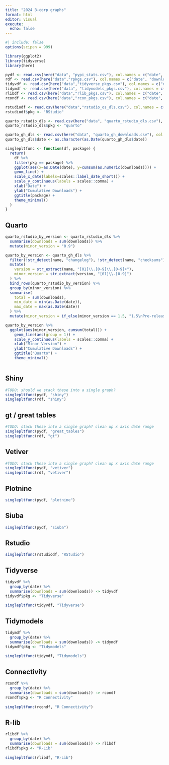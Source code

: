 ```yaml
---
title: "2024 B-corp graphs"
format: html
editor: visual
execute: 
  echo: false
---
```


```r
#| include: false
options(scipen = 999)

library(ggplot2)
library(tidyverse)
library(here)

pydf <- read.csv(here("data", "pypi_stats.csv"), col.names = c("date", "downloads", "pkg"))
rdf <- read.csv(here("data","rpkgs.csv"), col.names = c("date", "downloads", "pkg"))
tidyvdf <- read.csv(here("data","tidyverse_pkgs.csv"), col.names = c("date", "downloads", "pkg"))
tidymdf <- read.csv(here("data", "tidymodels_pkgs.csv"), col.names = c("date", "downloads", "pkg"))
rlibdf <- read.csv(here("data","rlib_pkgs.csv"), col.names = c("date", "downloads", "pkg"))
rcondf <- read.csv(here("data","rcon_pkgs.csv"), col.names = c("date", "downloads", "pkg"))

rstudiodf <- read.csv(here("data","rstudio_os_dls.csv"), col.names = c("date", "downloads"))
rstudiodf$pkg <- "RStudio"

quarto_rstudio_dls <- read.csv(here("data", "quarto_rstudio_dls.csv"), col.names = c("date", "downloads"))
quarto_rstudio_dls$pkg <- "quarto"

quarto_gh_dls <- read.csv(here("data", "quarto_gh_downloads.csv"), col.names = c("date", "name", "downloads"))
quarto_gh_dls$date <- as.character(as.Date(quarto_gh_dls$date))

singlepltfunc <- function(df, package) { 
  return(
    df %>% 
    filter(pkg == package) %>%
    ggplot(aes(x=as.Date(date), y=cumsum(as.numeric(downloads)))) + 
    geom_line() +  
    scale_x_date(labels=scales::label_date_short()) + 
    scale_y_continuous(labels = scales::comma) +
    xlab("Date") + 
    ylab("Cumulative Downloads") + 
    ggtitle(package) + 
    theme_minimal() 
  )
}
```

## Quarto

```r
quarto_rstudio_by_version <- quarto_rstudio_dls %>% 
  summarise(downloads = sum(downloads)) %>%
  mutate(minor_version = "0.9")

quarto_by_version <- quarto_gh_dls %>% 
  filter(!str_detect(name, "changelog"), !str_detect(name, "checksums")) %>%
  mutate(
    version = str_extract(name, "[01]\\.[0-9]\\.[0-9]+"),
    minor_version = str_extract(version, "[01]\\.[0-9]")
  ) %>% 
  bind_rows(quarto_rstudio_by_version) %>%
  group_by(minor_version) %>%
  summarise(
    total = sum(downloads),
    min_date = min(as.Date(date)),
    max_date = max(as.Date(date))
  ) %>%
  mutate(minor_version = if_else(minor_version == 1.5, "1.5\nPre-release", minor_version))

quarto_by_version %>%
  ggplot(aes(minor_version, cumsum(total))) +
    geom_line(aes(group = 1)) + 
    scale_y_continuous(labels = scales::comma) +
    xlab("Minor Version") +
    ylab("Cumulative Downloads") +
    ggtitle("Quarto") + 
    theme_minimal()
    
```

## Shiny

```r
#TODO: should we stack these into a single graph?
singlepltfunc(pydf, "shiny")
singlepltfunc(rdf, "shiny")
```

## gt / great tables

```r
#TODO: stack these into a single graph? clean up x axis date range
singlepltfunc(pydf, "great_tables")
singlepltfunc(rdf, "gt")
```

## Vetiver

```r
#TODO: stack these into a single graph? clean up x axis date range
singlepltfunc(pydf, "vetiver")
singlepltfunc(rdf, "vetiver")
```

## Plotnine

```r
singlepltfunc(pydf, "plotnine")
```

## Siuba

```r
singlepltfunc(pydf, "siuba")
```

## Rstudio

```r
singlepltfunc(rstudiodf, "RStudio")
```

## Tidyverse

```r
tidyvdf %>% 
  group_by(date) %>% 
  summarise(downloads = sum(downloads)) -> tidyvdf
tidyvdf$pkg <- "Tidyverse"
  
singlepltfunc(tidyvdf, "Tidyverse")
```

## Tidymodels

```r
tidymdf %>% 
  group_by(date) %>% 
  summarise(downloads = sum(downloads)) -> tidymdf
tidymdf$pkg <- "Tidymodels"
  
singlepltfunc(tidymdf, "Tidymodels")
```

## Connectivity

```r
rcondf %>% 
  group_by(date) %>% 
  summarise(downloads = sum(downloads)) -> rcondf
rcondf$pkg <- "R Connectivity"
  
singlepltfunc(rcondf, "R Connectivity")
```

## R-lib

```r
rlibdf %>% 
  group_by(date) %>% 
  summarise(downloads = sum(downloads)) -> rlibdf
rlibdf$pkg <- "R-Lib"
  
singlepltfunc(rlibdf, "R-Lib")
```
